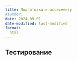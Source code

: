 ```yaml
---
title: Подготовка к ассесменту
#author:
date: 2024-09-01
date-modified: last-modified
format:
  html
---
```



## Тестирование
